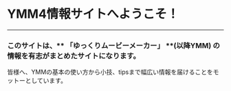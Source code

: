 # YMM4情報サイトへようこそ！
***
### このサイトは、** 「ゆっくりムービーメーカー」 **(以降YMM)  の情報を有志がまとめたサイトになります。
皆様へ、YMMの基本の使い方から小技、tipsまで幅広い情報を届けることをモットーとしています。
